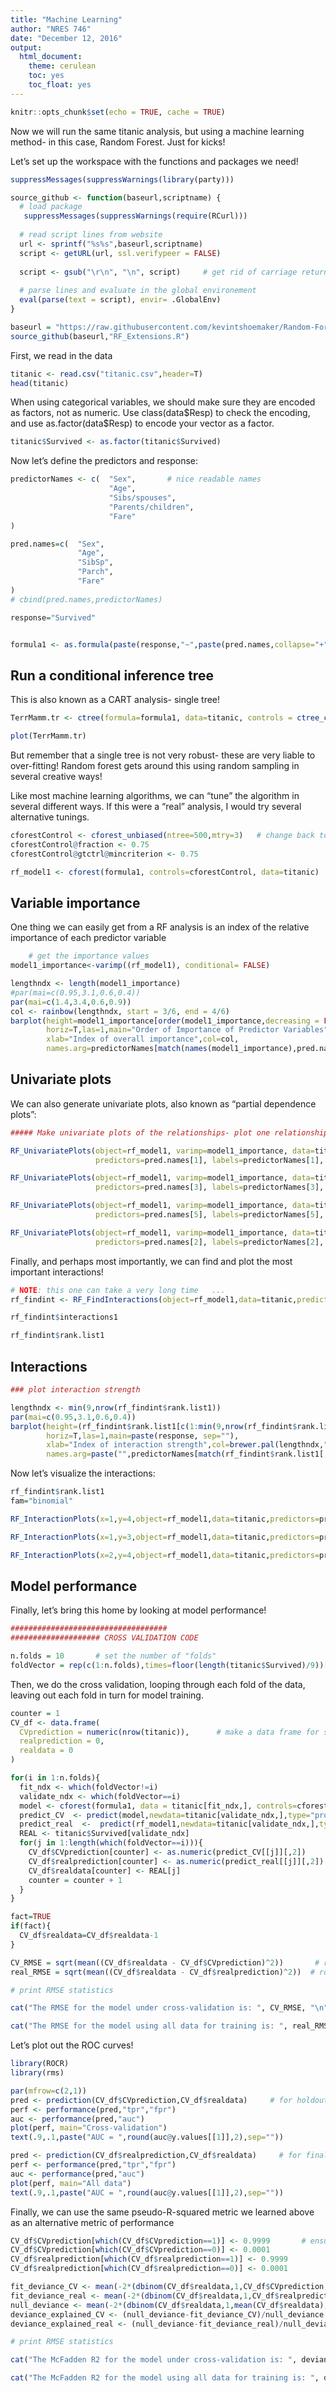 ```yaml
---
title: "Machine Learning"
author: "NRES 746"
date: "December 12, 2016"
output: 
  html_document: 
    theme: cerulean
    toc: yes
    toc_float: yes
---
```


```r
knitr::opts_chunk$set(echo = TRUE, cache = TRUE)
```

Now we will run the same titanic analysis, but using a machine learning method- in this case, Random Forest. Just for kicks!


Let's set up the workspace with the functions and packages we need!

```r

suppressMessages(suppressWarnings(library(party)))

source_github <- function(baseurl,scriptname) {
  # load package
   suppressMessages(suppressWarnings(require(RCurl)))
 
  # read script lines from website
  url <- sprintf("%s%s",baseurl,scriptname)
  script <- getURL(url, ssl.verifypeer = FALSE)
  
  script <- gsub("\r\n", "\n", script)     # get rid of carriage returns (not sure why this is necessary...)
 
  # parse lines and evaluate in the global environement
  eval(parse(text = script), envir= .GlobalEnv)
}

baseurl = "https://raw.githubusercontent.com/kevintshoemaker/Random-Forest-Functions/master/"				 
source_github(baseurl,"RF_Extensions.R")

```

First, we read in the data

```r
titanic <- read.csv("titanic.csv",header=T)
head(titanic)
```





When using categorical variables, we should make sure they are encoded as factors, not as numeric. Use class(data\$Resp) to check the encoding, and use as.factor(data\$Resp) to encode your vector as a factor.

```r
titanic$Survived <- as.factor(titanic$Survived)
```

Now let's define the predictors and response:


```r

predictorNames <- c(  "Sex",       # nice readable names
                      "Age",
                      "Sibs/spouses",
                      "Parents/children",
                      "Fare"
)

pred.names=c(  "Sex",      
               "Age",
               "SibSp",
               "Parch",
               "Fare"
)
# cbind(pred.names,predictorNames)

response="Survived"


formula1 <- as.formula(paste(response,"~",paste(pred.names,collapse="+")))    # formula for the RF model

```


## Run a conditional inference tree 

This is also known as a CART analysis- single tree!

```r
TerrMamm.tr <- ctree(formula=formula1, data=titanic, controls = ctree_control(mincriterion = 0.85,maxdepth = 3))

plot(TerrMamm.tr)
```

But remember that a single tree is not very robust- these are very liable to over-fitting! Random forest gets around this using random sampling in several creative ways! 

Like most machine learning algorithms, we can "tune" the algorithm in several different ways. If this were a "real" analysis, I would try several alternative tunings.  

```r
cforestControl <- cforest_unbiased(ntree=500,mtry=3)   # change back to 500!!
cforestControl@fraction <- 0.75
cforestControl@gtctrl@mincriterion <- 0.75

rf_model1 <- cforest(formula1, controls=cforestControl, data=titanic)

```


## Variable importance

One thing we can easily get from a RF analysis is an index of the relative importance of each predictor variable

```r

    # get the importance values
model1_importance<-varimp((rf_model1), conditional= FALSE)

lengthndx <- length(model1_importance)
#par(mai=c(0.95,3.1,0.6,0.4))
par(mai=c(1.4,3.4,0.6,0.9))
col <- rainbow(lengthndx, start = 3/6, end = 4/6)      
barplot(height=model1_importance[order(model1_importance,decreasing = FALSE)],
        horiz=T,las=1,main="Order of Importance of Predictor Variables",
        xlab="Index of overall importance",col=col,           
        names.arg=predictorNames[match(names(model1_importance),pred.names)][order(model1_importance,decreasing = FALSE)])

```

## Univariate plots

We can also generate univariate plots, also known as "partial dependence plots":

```r
##### Make univariate plots of the relationships- plot one relationship at a time

RF_UnivariatePlots(object=rf_model1, varimp=model1_importance, data=titanic,  #   
                   predictors=pred.names[1], labels=predictorNames[1], allpredictors=pred.names,plot.layout=c(1,1))

RF_UnivariatePlots(object=rf_model1, varimp=model1_importance, data=titanic,  #   
                   predictors=pred.names[3], labels=predictorNames[3], allpredictors=pred.names,plot.layout=c(1,1))

RF_UnivariatePlots(object=rf_model1, varimp=model1_importance, data=titanic,  #   
                   predictors=pred.names[5], labels=predictorNames[5], allpredictors=pred.names,plot.layout=c(1,1))

RF_UnivariatePlots(object=rf_model1, varimp=model1_importance, data=titanic,  #   
                   predictors=pred.names[2], labels=predictorNames[2], allpredictors=pred.names,plot.layout=c(1,1))
```

Finally, and perhaps most importantly, we can find and plot the most important interactions!

```r
# NOTE: this one can take a very long time   ...
rf_findint <- RF_FindInteractions(object=rf_model1,data=titanic,predictors=pred.names)

rf_findint$interactions1

rf_findint$rank.list1
```


## Interactions

```r
### plot interaction strength

lengthndx <- min(9,nrow(rf_findint$rank.list1))
par(mai=c(0.95,3.1,0.6,0.4))
barplot(height=(rf_findint$rank.list1[c(1:min(9,nrow(rf_findint$rank.list1))),5][c(lengthndx:1)]),
        horiz=T,las=1,main=paste(response, sep=""),
        xlab="Index of interaction strength",col=brewer.pal(lengthndx,"Blues"),           
        names.arg=paste("",predictorNames[match(rf_findint$rank.list1[,2][c(lengthndx:1)],pred.names)],"\n",predictorNames[match(rf_findint$rank.list1[,4][c(lengthndx:1)],pred.names)],sep="") )


```


Now let's visualize the interactions:

```r
rf_findint$rank.list1
fam="binomial"

RF_InteractionPlots(x=1,y=4,object=rf_model1,data=titanic,predictors=pred.names,family=fam) 

RF_InteractionPlots(x=1,y=3,object=rf_model1,data=titanic,predictors=pred.names,family=fam) 

RF_InteractionPlots(x=2,y=4,object=rf_model1,data=titanic,predictors=pred.names,family=fam) 

```


## Model performance


Finally, let's bring this home by looking at model performance!


```r

###################################
#################### CROSS VALIDATION CODE

n.folds = 10       # set the number of "folds"
foldVector = rep(c(1:n.folds),times=floor(length(titanic$Survived)/9))[1:length(titanic$Survived)]

```

Then, we do the cross validation, looping through each fold of the data, leaving out each fold in turn for model training.


```r
counter = 1
CV_df <- data.frame(
  CVprediction = numeric(nrow(titanic)),      # make a data frame for storage
  realprediction = 0,
  realdata = 0
)

for(i in 1:n.folds){
  fit_ndx <- which(foldVector!=i)
  validate_ndx <- which(foldVector==i)
  model <- cforest(formula1, data = titanic[fit_ndx,], controls=cforestControl) 
  predict_CV  <- predict(model,newdata=titanic[validate_ndx,],type="prob") 
  predict_real  <-  predict(rf_model1,newdata=titanic[validate_ndx,],type="prob")
  REAL <- titanic$Survived[validate_ndx]
  for(j in 1:length(which(foldVector==i))){
    CV_df$CVprediction[counter] <- as.numeric(predict_CV[[j]][,2])
    CV_df$realprediction[counter] <- as.numeric(predict_real[[j]][,2])   
    CV_df$realdata[counter] <- REAL[j]         
    counter = counter + 1  
  }
}

fact=TRUE
if(fact){
  CV_df$realdata=CV_df$realdata-1
}

CV_RMSE = sqrt(mean((CV_df$realdata - CV_df$CVprediction)^2))       # root mean squared error for holdout samples in 10-fold cross-validation
real_RMSE = sqrt(mean((CV_df$realdata - CV_df$realprediction)^2))  # root mean squared error for residuals from final model

# print RMSE statistics

cat("The RMSE for the model under cross-validation is: ", CV_RMSE, "\n")

cat("The RMSE for the model using all data for training is: ", real_RMSE, "\n")

```

Let's plot out the ROC curves!

```r

library(ROCR)
library(rms)

par(mfrow=c(2,1))
pred <- prediction(CV_df$CVprediction,CV_df$realdata)     # for holdout samples in cross-validation
perf <- performance(pred,"tpr","fpr")
auc <- performance(pred,"auc")
plot(perf, main="Cross-validation")
text(.9,.1,paste("AUC = ",round(auc@y.values[[1]],2),sep=""))

pred <- prediction(CV_df$realprediction,CV_df$realdata)     # for final model
perf <- performance(pred,"tpr","fpr")
auc <- performance(pred,"auc")
plot(perf, main="All data")
text(.9,.1,paste("AUC = ",round(auc@y.values[[1]],2),sep=""))


```


Finally, we can use the same pseudo-R-squared metric we learned above as an alternative metric of performance

```r

CV_df$CVprediction[which(CV_df$CVprediction==1)] <- 0.9999       # ensure that all predictions are not exactly 0 or 1
CV_df$CVprediction[which(CV_df$CVprediction==0)] <- 0.0001
CV_df$realprediction[which(CV_df$realprediction==1)] <- 0.9999
CV_df$realprediction[which(CV_df$realprediction==0)] <- 0.0001

fit_deviance_CV <- mean(-2*(dbinom(CV_df$realdata,1,CV_df$CVprediction,log=T)-dbinom(CV_df$realdata,1,CV_df$realdata,log=T)))
fit_deviance_real <- mean(-2*(dbinom(CV_df$realdata,1,CV_df$realprediction,log=T)-dbinom(CV_df$realdata,1,CV_df$realdata,log=T)))
null_deviance <- mean(-2*(dbinom(CV_df$realdata,1,mean(CV_df$realdata),log=T)-dbinom(CV_df$realdata,1,CV_df$realdata,log=T)))
deviance_explained_CV <- (null_deviance-fit_deviance_CV)/null_deviance   # based on holdout samples
deviance_explained_real <- (null_deviance-fit_deviance_real)/null_deviance   # based on full model...

# print RMSE statistics

cat("The McFadden R2 for the model under cross-validation is: ", deviance_explained_CV, "\n")

cat("The McFadden R2 for the model using all data for training is: ", deviance_explained_real, "\n")
 



```




 

































